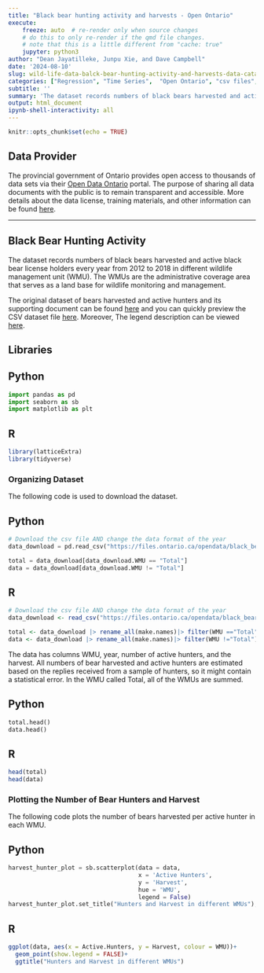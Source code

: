 ```yaml
---
title: "Black bear hunting activity and harvests - Open Ontario"
execute:
    freeze: auto  # re-render only when source changes
    # do this to only re-render if the qmd file changes.
    # note that this is a little different from "cache: true"
    jupyter: python3
author: "Dean Jayatilleke, Junpu Xie, and Dave Campbell"
date: '2024-08-10'
slug: wild-life-data-balck-bear-hunting-activity-and-harvests-data-catalogue-from-goverrnment-of-ontario
categories: ["Regression", "Time Series",  "Open Ontario", "csv files","Software:Python","Software:R"]
subtitle: ''
summary: 'The dataset records numbers of black bears harvested and active black bear license holders every year from 2012 to 2018 in different wildlife management unit (WMU).'
output: html_document
ipynb-shell-interactivity: all
---
```


```r
knitr::opts_chunk$set(echo = TRUE)

```



## Data Provider

The provincial government of Ontario provides open access to thousands of data sets via their [Open Data Ontario](https://data.ontario.ca/en/) portal. The purpose of sharing all data documents with the public is to remain transparent and accessible.  More details about the data license, training materials, and other information can be found [here](https://data.ontario.ca/about).

***

## Black Bear Hunting Activity

The dataset records numbers of black bears harvested and active black bear license holders every year from 2012 to 2018 in different wildlife management unit (WMU). The WMUs are the administrative coverage area that serves as a land base for wildlife monitoring and management.  

The original dataset of bears harvested and active hunters and its supporting document can be found [here](https://data.ontario.ca/en/dataset/black-bear-hunting-activity-and-harvests) and you can quickly preview the CSV dataset file [here](https://data.ontario.ca/en/dataset/black-bear-hunting-activity-and-harvests/resource/7dd6328e-74cc-4291-a041-2345cf7c6186). Moreover, The legend description can be viewed [here](https://files.ontario.ca/data-dictionary-black-bear-en.xlsx).


## Libraries

::: {.panel-tabset group="language"}

## Python
```python
import pandas as pd 
import seaborn as sb
import matplotlib as plt
```
## R
```r

library(latticeExtra)
library(tidyverse) 
```

:::


### Organizing Dataset

The following code is used to download the dataset.

::: {.panel-tabset group="language"}

## Python
```python

# Download the csv file AND change the data format of the year
data_download = pd.read_csv("https://files.ontario.ca/opendata/black_bear_2019.csv")

total = data_download[data_download.WMU == "Total"]
data = data_download[data_download.WMU != "Total"]

```

## R
```r
# Download the csv file AND change the data format of the year
data_download <- read_csv("https://files.ontario.ca/opendata/black_bear_2019.csv")

total <- data_download |> rename_all(make.names)|> filter(WMU =="Total")
data <- data_download |> rename_all(make.names)|> filter(WMU !="Total")

```
:::

The data has columns WMU, year, number of active hunters, and the harvest.  All numbers of bear harvested and active hunters are estimated based on the replies received from a sample of hunters, so it might contain a statistical error.  In the WMU called Total, all of the WMUs are summed.

::: {.panel-tabset group="language"}

## Python
```python

total.head()
data.head()

```

## R
```r
head(total)
head(data)
```

:::

### Plotting the Number of Bear Hunters and Harvest

The following code plots the number of bears harvested per active hunter in each WMU.

::: {.panel-tabset group="language"}

## Python
```python

harvest_hunter_plot = sb.scatterplot(data = data,
                                     x = 'Active Hunters',
                                     y = 'Harvest', 
                                     hue = 'WMU', 
                                     legend = False)
harvest_hunter_plot.set_title("Hunters and Harvest in different WMUs");

```

## R
```r

ggplot(data, aes(x = Active.Hunters, y = Harvest, colour = WMU))+
  geom_point(show.legend = FALSE)+
  ggtitle("Hunters and Harvest in different WMUs")
  
```
:::
